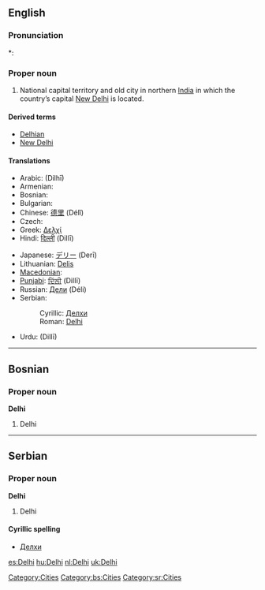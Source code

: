 ==English==
{{wikipedia}}

===Pronunciation===
*: {{rhymes|ɛli}}

===Proper noun===
{{en-proper noun}}

# National capital territory and old city in northern [[India]] in which the country’s capital [[New Delhi]] is located.

====Derived terms====
*[[Delhian]]
*[[New Delhi]]

====Translations====
{{trans-top|National capital territory and old city in northern India}}
* Arabic: {{Arab|[[دلهي]]}} (Dilhī) {{f}}
* Armenian: {{t-|hy|Դելի|tr=Deli|xs=Armenian}}
* Bosnian: {{t-|bs|Delhi|m}}
* Bulgarian: {{t-|bg|Делхи|tr=Délχi}}
* Chinese: [[德里]] (Délǐ)
* Czech: {{t-|cs|Dillí|n}}
* Greek: [[Δελχί]]
* Hindi: [[दिल्ली]] (Dillī)
{{trans-mid}}
* Japanese: [[デリー]] (Derī)
* Lithuanian: [[Delis]] {{m}}
* [[Macedonian]]: {{t-|mk|Делхи|n|tr=Délhi|xs=Macedonian}}
* [[Punjabi]]: [[ਦਿੱਲੀ]] (Dillī)
* Russian: [[Дели]] (Déli) {{m}} {{indeclinable}}
* Serbian:
*: Cyrillic: [[Делхи#Serbian|Делхи]] {{m}}
*: Roman: [[Delhi#Serbian|Delhi]] {{m}}
* Urdu: {{ur-Arab|[[دلی|دلّی]]}} (Dillī)
{{trans-bottom}}

[[Category:Cities]]

----

==Bosnian==

===Proper noun===
'''Delhi''' {{m}}

# Delhi

[[Category:bs:Cities]]

----

==Serbian==

===Proper noun===
'''Delhi''' {{m}}

# Delhi

====Cyrillic spelling====
* [[Делхи#Serbian|Делхи]]

[[Category:sr:Cities]]

[[es:Delhi]]
[[hu:Delhi]]
[[nl:Delhi]]
[[uk:Delhi]]